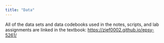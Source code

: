 ```yaml
---
title: "Data"
---
```



All of the data sets and data codebooks used in the notes, scripts, and lab assignments are linked in the textbook: <https://zief0002.github.io/epsy-5261/>

<!-- <br /> -->

<!-- <table class="table"> -->

<!-- <thead> -->
<!-- <tr> -->
<!-- <th style="width:50%;">Name</th> -->
<!-- <th style="width:25%;text-align:center;">Data</th> -->
<!-- <th style="width:25%;text-align:center;">Codebook</th> -->
<!-- </tr> -->
<!-- </thead> -->


<!-- <tbody> -->

<!-- <tr> -->
<!-- <td>cereal.csv</td> -->
<!-- <td align="center" style="vertical-align:middle;"> -->
<!--   <a href="https://raw.githubusercontent.com/zief0002/barbieland/main/data/cereal.csv"> -->
<!--     <span class="fas fa-file-csv" style="font-size: 20px;"></span> -->
<!--   </a> -->
<!-- </td> -->
<!-- <td align="center" style="vertical-align:middle;"> -->
<!--   <a href="assignments/cereal.html" target="_blank"> -->
<!--     <span class="fas fa-book-open" style="font-size: 20px;"></span> -->
<!--   </a> -->
<!-- </td> -->
<!-- </tr> -->

<!-- <tr> -->
<!-- <td>films.csv</td> -->
<!-- <td align="center" style="vertical-align:middle;"> -->
<!--   <a href="https://raw.githubusercontent.com/zief0002/barbieland/main/data/films.csv"> -->
<!--     <span class="fas fa-file-csv" style="font-size: 20px;"></span> -->
<!--   </a> -->
<!-- </td> -->
<!-- <td align="center" style="vertical-align:middle;"> -->
<!--   <a href="assignments/films.html" target="_blank"> -->
<!--     <span class="fas fa-book-open" style="font-size: 20px;"></span> -->
<!--   </a> -->
<!-- </td> -->
<!-- </tr> -->

<!-- <tr> -->
<!-- <td>nhanes.csv</td> -->
<!-- <td align="center" style="vertical-align:middle;"> -->
<!--   <a href="https://raw.githubusercontent.com/zief0002/barbieland/main/data/nhanes.csv"> -->
<!--     <span class="fas fa-file-csv" style="font-size: 20px;"></span> -->
<!--   </a> -->
<!-- </td> -->
<!-- <td align="center" style="vertical-align:middle;"> -->
<!--   <a href="assignments/nhanes.html" target="_blank"> -->
<!--     <span class="fas fa-book-open" style="font-size: 20px;"></span> -->
<!--   </a> -->
<!-- </td> -->
<!-- </tr> -->

<!-- <tr> -->
<!-- <td>sandwiches.csv</td> -->
<!-- <td align="center" style="vertical-align:middle;"> -->
<!--   <a href="https://raw.githubusercontent.com/zief0002/barbieland/main/data/sandwiches.csv"> -->
<!--     <span class="fas fa-file-csv" style="font-size: 20px;"></span> -->
<!--   </a> -->
<!-- </td> -->
<!-- <td align="center" style="vertical-align:middle;"> -->
<!--   <a href="assignments/sandwiches.html" target="_blank"> -->
<!--     <span class="fas fa-book-open" style="font-size: 20px;"></span> -->
<!--   </a> -->
<!-- </td> -->
<!-- </tr> -->





<!-- </tbody> -->
<!-- </table> -->

<br />


<!-- ## How to Download a CSV File to Your Computer -->

<!-- To download a data (CSV) file, click on the data set. Then click the `RAW` button. Now you should be able to right-click the dataset and save it. If you are using Safari on a Mac, make sure that the downloaded data does not have an extra *.txt* appended to it when it downloads. If it does, just delete the extra *.txt* suffix. -->

<!-- <br /> -->

